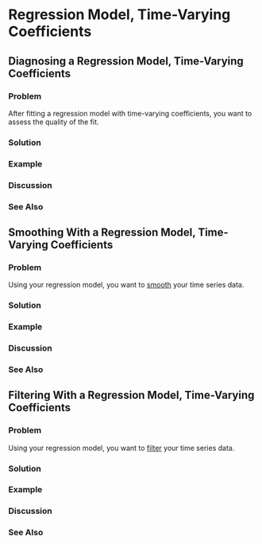 # Regression Model, Time-Varying Coefficients {#regressionVarying}

## Diagnosing a Regression Model, Time-Varying Coefficients

### Problem {-}
After fitting a regression model with time-varying coefficients,
you want to assess the quality of the fit.

### Solution {-}

### Example {-}

### Discussion {-}

### See Also {-}


## Smoothing With a Regression Model, Time-Varying Coefficients

### Problem {-}
Using your regression model,
you want to [smooth](#smoothingVersusFiltering) your time series data.

### Solution {-}

### Example {-}

### Discussion {-}

### See Also {-}

## Filtering With a Regression Model, Time-Varying Coefficients

### Problem {-}
Using your regression model,
you want to [filter](#smoothingVersusFiltering) your time series data.

### Solution {-}

### Example {-}

### Discussion {-}

### See Also {-}
